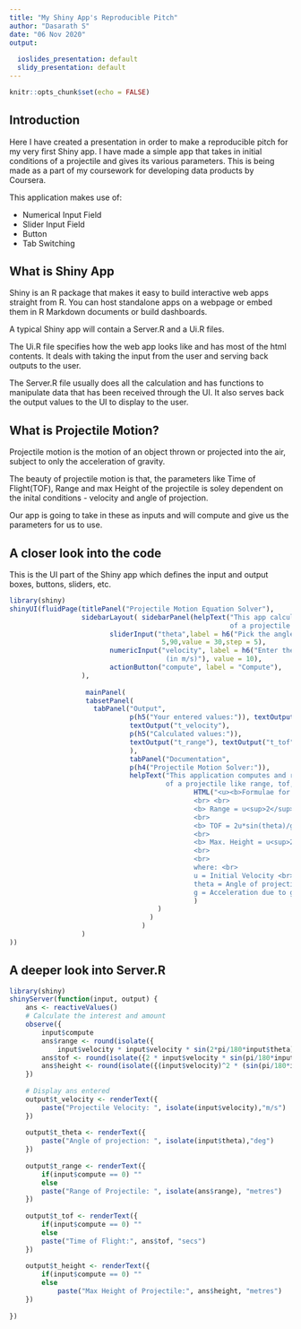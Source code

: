 ```yaml
---
title: "My Shiny App's Reproducible Pitch"
author: "Dasarath S"
date: "06 Nov 2020"
output:
  
  ioslides_presentation: default
  slidy_presentation: default
---
```


```r
knitr::opts_chunk$set(echo = FALSE)
```

## Introduction

Here I have created a presentation in order to make a reproducible pitch for my very first Shiny app. I have made a simple app that takes in initial conditions of a projectile and gives its various parameters. This is being made as a part of my coursework for developing data products by Coursera.

This application makes use of:

- Numerical Input Field
- Slider Input Field
- Button
- Tab Switching

## What is Shiny App

Shiny is an R package that makes it easy to build interactive web apps straight from R. You can host standalone apps on a webpage or embed them in R Markdown documents or build dashboards.
  
A typical Shiny app will contain a Server.R and a Ui.R files. 

The Ui.R file specifies how the web app looks like and has most of the html contents. It deals with taking the input from the user and serving back outputs to the user. 

The Server.R file usually does all the calculation and has functions to manipulate data that has been received through the UI. It also serves back the output values to the UI to display to the user.

## What is Projectile Motion?

Projectile motion is the motion of an object thrown or projected into the air, subject to only the acceleration of gravity. 

The beauty of projectile motion is that, the parameters like Time of Flight(TOF), Range and max Height of the projectile is soley dependent on the inital conditions - velocity and angle of projection.

Our app is going to take in these as inputs and will compute and give us the parameters for us to use.

## A closer look into the code

This is the UI part of the Shiny app which defines the input and output boxes, buttons, sliders, etc.
```r
library(shiny)
shinyUI(fluidPage(titlePanel("Projectile Motion Equation Solver"),
                  sidebarLayout( sidebarPanel(helpText("This app calculates various parameters
                                                       of a projectile based on the initial condition"),
                         sliderInput("theta",label = h6("Pick the angle of projection"),
                                      5,90,value = 30,step = 5),
                         numericInput("velocity", label = h6("Enter the projectile velocity 
                                       (in m/s)"), value = 10),
                         actionButton("compute", label = "Compute"),
                  ),   
                                 
                   mainPanel(
                   tabsetPanel(
                     tabPanel("Output",
                              p(h5("Your entered values:")), textOutput("t_theta"),
                              textOutput("t_velocity"),
                              p(h5("Calculated values:")),
                              textOutput("t_range"), textOutput("t_tof"), textOutput("t_height")
                              ),
                              tabPanel("Documentation",
                              p(h4("Projectile Motion Solver:")),
                              helpText("This application computes and returns various parameters
                                       of a projectile like range, tof, max height, etc."),
                                              HTML("<u><b>Formulae for Computation: </b></u>
                                              <br> <br>
                                              <b> Range = u<sup>2</sup>sin(2*theta)/g </b>
                                              <br>
                                              <b> TOF = 2u*sin(theta)/g </b>
                                              <br>
                                              <b> Max. Height = u<sup>2</sup>*sin<sup>2</sup>(theta)/2g </b>
                                              <br>
                                              <br>
                                              where: <br>
                                              u = Initial Velocity <br>
                                              theta = Angle of projection <br>
                                              g = Acceleration due to gravity <br>"
                                              )                
                                     )
                                   )
                                 )
                  )
))
```

## A deeper look into Server.R
```r
library(shiny)
shinyServer(function(input, output) {
    ans <- reactiveValues()
    # Calculate the interest and amount    
    observe({
        input$compute
        ans$range <- round(isolate({
            input$velocity * input$velocity * sin(2*pi/180*input$theta) / 9.8 }),4)
        ans$tof <- round(isolate({2 * input$velocity * sin(pi/180*input$theta) / 9.8}),4)
        ans$height <- round(isolate({(input$velocity)^2 * (sin(pi/180*input$theta)^2) / (2* 9.8)}),4)
    })
    
    # Display ans entered
    output$t_velocity <- renderText({
        paste("Projectile Velocity: ", isolate(input$velocity),"m/s")
    })
    
    output$t_theta <- renderText({
        paste("Angle of projection: ", isolate(input$theta),"deg")
    })
    
    output$t_range <- renderText({
        if(input$compute == 0) ""
        else
        paste("Range of Projectile: ", isolate(ans$range), "metres")
    })
    
    output$t_tof <- renderText({
        if(input$compute == 0) ""
        else
        paste("Time of Flight:", ans$tof, "secs")
    })
    
    output$t_height <- renderText({
        if(input$compute == 0) ""
        else
            paste("Max Height of Projectile:", ans$height, "metres")
    })
    
})
```




